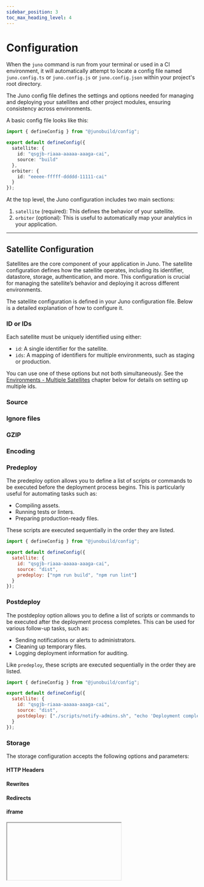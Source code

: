 ```yaml
---
sidebar_position: 3
toc_max_heading_level: 4
---
```


# Configuration

When the `juno` command is run from your terminal or used in a CI environment, it will automatically attempt to locate a config file named `juno.config.ts` or `juno.config.js` or `juno.config.json` within your project's root directory.

The Juno config file defines the settings and options needed for managing and deploying your satellites and other project modules, ensuring consistency across environments.

A basic config file looks like this:

```typescript
import { defineConfig } from "@junobuild/config";

export default defineConfig({
  satellite: {
    id: "qsgjb-riaaa-aaaaa-aaaga-cai",
    source: "build"
  },
  orbiter: {
    id: "eeeee-fffff-ddddd-11111-cai"
  }
});
```

At the top level, the Juno configuration includes two main sections:

1. `satellite` (required): This defines the behavior of your satellite.
2. `orbiter` (optional): This is useful to automatically map your analytics in your application.

---

## Satellite Configuration

Satellites are the core component of your application in Juno. The satellite configuration defines how the satellite operates, including its identifier, datastore, storage, authentication, and more. This configuration is crucial for managing the satellite’s behavior and deploying it across different environments.

The satellite configuration is defined in your Juno configuration file. Below is a detailed explanation of how to configure it.

### ID or IDs

Each satellite must be uniquely identified using either:

- `id`: A single identifier for the satellite.
- `ids`: A mapping of identifiers for multiple environments, such as staging or production.

You can use one of these options but not both simultaneously. See the [Environments - Multiple Satellites](#environments---multiple-satellites) chapter below for details on setting up multiple ids.

### Source


<Source />

### Ignore files


<IgnoreFiles />

### GZIP


<Gzip />

### Encoding


<Encoding />

### Predeploy

The predeploy option allows you to define a list of scripts or commands to be executed before the deployment process begins. This is particularly useful for automating tasks such as:

- Compiling assets.
- Running tests or linters.
- Preparing production-ready files.

These scripts are executed sequentially in the order they are listed.

```javascript
import { defineConfig } from "@junobuild/config";

export default defineConfig({
  satellite: {
    id: "qsgjb-riaaa-aaaaa-aaaga-cai",
    source: "dist",
    predeploy: ["npm run build", "npm run lint"]
  }
});
```

### Postdeploy

The postdeploy option allows you to define a list of scripts or commands to be executed after the deployment process completes. This can be used for various follow-up tasks, such as:

- Sending notifications or alerts to administrators.
- Cleaning up temporary files.
- Logging deployment information for auditing.

Like `predeploy`, these scripts are executed sequentially in the order they are listed.

```javascript
import { defineConfig } from "@junobuild/config";

export default defineConfig({
  satellite: {
    id: "qsgjb-riaaa-aaaaa-aaaga-cai",
    source: "dist",
    postdeploy: ["./scripts/notify-admins.sh", "echo 'Deployment complete'"]
  }
});
```

### Storage

The storage configuration accepts the following options and parameters:

#### HTTP Headers


<HttpHeaders />

#### Rewrites


<Rewrites />

#### Redirects


<Redirects />

#### iframe


<IFrame />

#### Maximum Memory Size

You can configure optional limits on heap and stable memory for your smart contract to control the creation and update of assets in your storage.

When the limit is reached, the Storage and smart contract will continue to operate normally but will reject the upload of new assets.

```javascript
import { defineConfig } from "@junobuild/config";

export default defineConfig({
  satellite: {
    id: "qsgjb-riaaa-aaaaa-aaaga-cai",
    source: "dist",
    storage: {
      maxMemorySize: {
        stable: 1_073_741_824n // For example max. 1 GiB in bytes of Stable memory
      }
    }
  }
});
```

### Datastore

The datastore configuration accepts the following options and parameters:

#### Maximum Memory Size

You can configure optional limits on heap and stable memory for your smart contract to control the creation and update of documentations in your Datastore.

When the limit is reached, the Datastore and smart contract will continue to operate normally but will reject changes to documents.

```javascript
import { defineConfig } from "@junobuild/config";

export default defineConfig({
  satellite: {
    id: "qsgjb-riaaa-aaaaa-aaaga-cai",
    source: "dist",
    datastore: {
      maxMemorySize: {
        stable: 1_073_741_824n // For example max. 1 GiB in bytes of Stable memory
      }
    }
  }
});
```

### Authentication

The authentication configuration accepts the following options and parameters:

#### Derivation origin

The behavior of Internet Identity can be customized to ensure that users are recognized consistently across different domains or subdomains of your application.

For example, if you set `derivationOrigin` to "hello.com", a user signing in at https://hello.com will receive the same identifier (principal) as when signing in at https://www.hello.com.

```javascript
import { defineConfig } from "@junobuild/config";

export default defineConfig({
  satellite: {
    id: "qsgjb-riaaa-aaaaa-aaaga-cai",
    authentication: {
      internetIdentity: {
        derivationOrigin: "hello.com"
      }
    }
  }
});
```

### Assertions


<Assertions />

---

## Intellisense

To enable intellisense in your IDE for TypeScript or JavaScript configurations, you will need to install the necessary types:

```bash
npm install @junobuild/config --save-dev
```

Afterwards, you can leverage your IDE's intellisense with jsdoc type hints:

```javascript title="juno.config.js"
/** @type {import('@junobuild/config').JunoConfig} */
export default {
  // ...
};
```

Alternatively, you can use the `defineConfig` helper which should provide intellisense without the need for jsdoc annotations:

```javascript title="juno.config.js"
import { defineConfig } from "@junobuild/config";

export default defineConfig({
  // ...
});
```

---

## Conditional Config

If the config needs to conditionally determine options based the `mode` being used, it can export a function instead:

```javascript title="juno.config.js"
import { defineConfig } from "@junobuild/config";

export default defineConfig(({ mode }) => ({
  satellite: {
    id: "aaaaa-bbbbb-ccccc-ddddd-cai",
    source: "dist",
    ...(mode === "production" && { iframe: true })
  }
}));
```

---

## Modes

By default, the CLI runs command for the `production` mode.

This means when running a `juno` command in your terminal, it will pass the mode `production` to read your configuration.

You can overwrite the default mode used for a command by passing the `--mode` option flag. For example, if you want to deploy your app for a `staging` mode:

```bash
juno deploy --mode staging
```

---

## Environments - Multiple satellites

You may wish to deploy or operate a similar project across various environments. For instance, deploying the same application on multiple satellites can be accomplished by utilizing [modes](#modes).

To accommodate different satellite IDs, you can use a [conditional config](#conditional-config):

```javascript title="juno.config.js"
import { defineConfig } from "@junobuild/config";

export default defineConfig(({ mode }) => ({
  satellite: {
    id:
      mode === "staging"
        ? "11111-22222-33333-44444-cai"
        : "aaaaa-bbbbb-ccccc-ddddd-cai",
    source: "dist"
  }
}));
```

Or explicitly list the IDs:

```javascript title="juno.config.js"
import { defineConfig } from "@junobuild/config";

export default defineConfig({
  satellite: {
    ids: {
      staging: "11111-22222-33333-44444-cai",
      production: "aaaaa-bbbbb-ccccc-ddddd-cai"
    },
    source: "dist"
  }
});
```

The latter method is also compatible with JSON configuration:

```json title="juno.config.json"
{
  "satellite": {
    "ids": {
      "staging": "11111-22222-33333-44444-cai",
      "production": "aaaaa-bbbbb-ccccc-ddddd-cai"
    },
    "source": "dist"
  }
}
```

Note that defining an `id` or at least a `production` entry in `ids` is mandatory.
